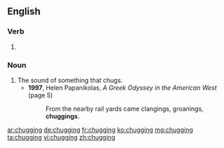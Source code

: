 ==English==

===Verb===
{{head|en|present participle}}

# {{present participle of|chug|lang=en}}

===Noun===
{{en-noun}}

# The sound of something that chugs.
#* '''1997''', Helen Papanikolas, ''A Greek Odyssey in the American West'' (page 5)
#*: From the nearby rail yards came clangings, groanings, '''chuggings'''.

[[ar:chugging]]
[[de:chugging]]
[[fr:chugging]]
[[ko:chugging]]
[[mg:chugging]]
[[ta:chugging]]
[[vi:chugging]]
[[zh:chugging]]